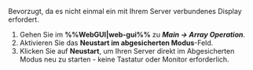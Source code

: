 Bevorzugt, da es nicht einmal ein mit Ihrem Server verbundenes Display erfordert.

1. Gehen Sie im **%%WebGUI|web-gui%%** zu ***Main → Array Operation***.
2. Aktivieren Sie das **Neustart im abgesicherten Modus**-Feld.
3. Klicken Sie auf **Neustart**, um Ihren Server direkt im Abgesicherten Modus neu zu starten - keine Tastatur oder Monitor erforderlich.
